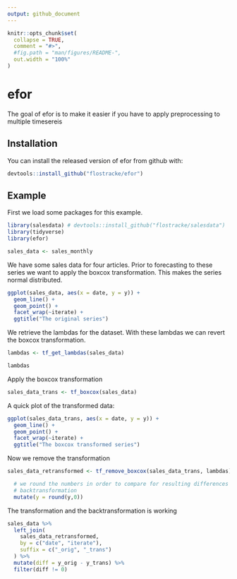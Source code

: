 ```yaml
---
output: github_document
---
```


<!-- README.md is generated from README.Rmd. Please edit that file -->




```r
knitr::opts_chunk$set(
  collapse = TRUE,
  comment = "#>",
  #fig.path = "man/figures/README-",
  out.width = "100%"
)
```
# efor

The goal of efor is to make it easier if you have to apply preprocessing to multiple timesereis

## Installation

You can install the released version of efor from github with:

``` r
devtools::install_github("flostracke/efor")
```

## Example

First we load some packages for this example.
```r

library(salesdata) # devtools::install_github("flostracke/salesdata")
library(tidyverse)
library(efor)

sales_data <- sales_monthly
```

We have some sales data for four articles. Prior to forecasting to these series
we want to apply the boxcox transformation. This makes the series normal 
distributed.

```r

ggplot(sales_data, aes(x = date, y = y)) +
  geom_line() +
  geom_point() +
  facet_wrap(~iterate) +
  ggtitle("The original series")
```

We retrieve the lambdas for the dataset. With these lambdas we can revert
the boxcox transformation.

```r
lambdas <- tf_get_lambdas(sales_data)

lambdas
```

Apply the boxcox transformation

```r

sales_data_trans <- tf_boxcox(sales_data)
```

A quick plot of the transformed data:
```r
ggplot(sales_data_trans, aes(x = date, y = y)) +
  geom_line() +
  geom_point() +
  facet_wrap(~iterate) +
  ggtitle("The boxcox transformed series")
```

Now we remove the transformation

```r

sales_data_retransformed <- tf_remove_boxcox(sales_data_trans, lambdas) %>%

  # we round the numbers in order to compare for resulting differences due to the
  # backtransformation
  mutate(y = round(y,0))
```

The transformation and the backtransformation is working

```r
sales_data %>%
  left_join(
    sales_data_retransformed,
    by = c("date", "iterate"),
    suffix = c("_orig", "_trans")
  ) %>%
  mutate(diff = y_orig - y_trans) %>%
  filter(diff != 0)
```






